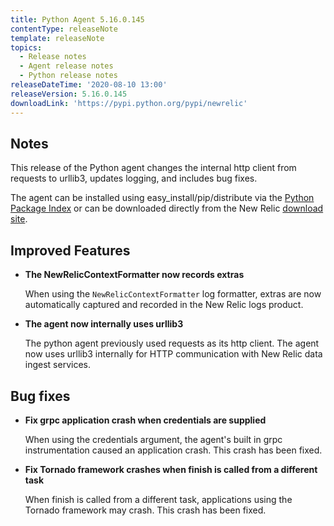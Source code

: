 ```yaml
---
title: Python Agent 5.16.0.145
contentType: releaseNote
template: releaseNote
topics:
  - Release notes
  - Agent release notes
  - Python release notes
releaseDateTime: '2020-08-10 13:00'
releaseVersion: 5.16.0.145
downloadLink: 'https://pypi.python.org/pypi/newrelic'
---
```


## Notes

This release of the Python agent changes the internal http client from requests to urllib3, updates logging, and includes bug fixes.

The agent can be installed using easy_install/pip/distribute via the [Python Package Index](https://pypi.python.org/pypi/newrelic) or can be downloaded directly from the New Relic [download site](http://download.newrelic.com/python_agent/release).

## Improved Features

* **The NewRelicContextFormatter now records extras**

  When using the `NewRelicContextFormatter` log formatter, extras are now automatically captured and recorded in the New Relic logs product.
* **The agent now internally uses urllib3**

  The python agent previously used requests as its http client. The agent now uses urllib3 internally for HTTP communication with New Relic data ingest services.

## Bug fixes

* **Fix grpc application crash when credentials are supplied**

  When using the credentials argument, the agent's built in grpc instrumentation caused an application crash. This crash has been fixed.
* **Fix Tornado framework crashes when finish is called from a different task**

  When finish is called from a different task, applications using the Tornado framework may crash. This crash has been fixed.
